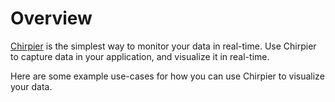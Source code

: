 # Overview

[Chirpier](https://www.chirpier.co) is the simplest way to monitor your data in real-time. Use Chirpier to capture data in your application, and visualize it in real-time.

Here are some example use-cases for how you can use Chirpier to visualize your data.

